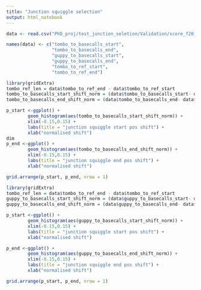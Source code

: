 ```yaml
---
title: "Junction squiggle selection"
output: html_notebook
---
```


```r
data <- read.csv("PhD_proj/test_junction_seletion/Validation/score_f20_ts6_t2_spikeT3_local_test.csv", header = F)

names(data) <- c("tombo_to_basecalls_start",
                 "tombo_to_basecalls_end",
                 "guppy_to_basecalls_start",
                 "guppy_to_basecalls_end",
                 "tombo_to_ref_start",
                 "tombo_to_ref_end")
```


```r
library(gridExtra)
tombo_ref_len = data$tombo_to_ref_end - data$tombo_to_ref_start
tombo_to_basecalls_start_shift_norm = (data$tombo_to_basecalls_start- data$tombo_to_ref_start)/tombo_ref_len
tombo_to_basecalls_end_shift_norm = (data$tombo_to_basecalls_end- data$tombo_to_ref_end)/tombo_ref_len

p_start <-ggplot() +
        geom_histogram(aes(tombo_to_basecalls_start_shift_norm)) +
        xlim(-0.15,0.15) +
        labs(title = "junction squiggle start pos shift") +
        xlab("normalised shift")
dim
p_end <-ggplot() +
        geom_histogram(aes(tombo_to_basecalls_end_shift_norm)) +
        xlim(-0.15,0.15) +
        labs(title = "junction squiggle end pos shift") +
        xlab("normalised shift")

grid.arrange(p_start, p_end, nrow = 1)
```




```r
library(gridExtra)
tombo_ref_len = data$tombo_to_ref_end - data$tombo_to_ref_start
guppy_to_basecalls_start_shift_norm = (data$guppy_to_basecalls_start- data$tombo_to_ref_start)/tombo_ref_len
guppy_to_basecalls_end_shift_norm = (data$guppy_to_basecalls_end- data$tombo_to_ref_end)/tombo_ref_len

p_start <-ggplot() +
        geom_histogram(aes(guppy_to_basecalls_start_shift_norm)) +
        xlim(-0.15,0.15) +
        labs(title = "junction squiggle start pos shift") +
        xlab("normalised shift")

p_end <-ggplot() +
        geom_histogram(aes(guppy_to_basecalls_end_shift_norm)) +
        xlim(-0.15,0.15) +
        labs(title = "junction squiggle end pos shift") +
        xlab("normalised shift")

grid.arrange(p_start, p_end, nrow = 1)
```